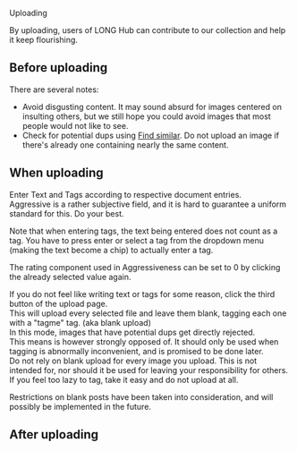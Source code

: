 
<Typography variant="h2">Uploading</Typography>

By uploading, users of LONG Hub can contribute to our collection and help it keep flourishing.  

## Before uploading

There are several notes:  

- Avoid disgusting content. It may sound absurd for images centered on insulting others, but we still hope you could avoid images that most people would not like to see.  
- Check for potential dups using [Find similar](/post/similar). Do not upload an image if there's already one containing nearly the same content.  

## When uploading

Enter Text and Tags according to respective document entries.  
Aggressive is a rather subjective field, and it is hard to guarantee a uniform standard for this. Do your best.  

Note that when entering tags, the text being entered does not count as a tag.
You have to press enter or select a tag from the dropdown menu (making the text become a chip) to actually enter a tag.  

The rating component used in Aggressiveness can be set to 0 by clicking the already selected value again.  

If you do not feel like writing text or tags for some reason, click the third button of the upload page.  
This will upload every selected file and leave them blank, tagging each one with a "tagme" tag. (aka blank upload)  
In this mode, images that have potential dups get directly rejected.  
This means is however strongly opposed of. It should only be used when tagging is abnormally inconvenient, and is promised to be done later.  
Do not rely on blank upload for every image you upload. This is not intended for, nor should it be used for leaving your responsibility for others.  
If you feel too lazy to tag, take it easy and do not upload at all.

Restrictions on blank posts have been taken into consideration, and will possibly be implemented in the future.

## After uploading

